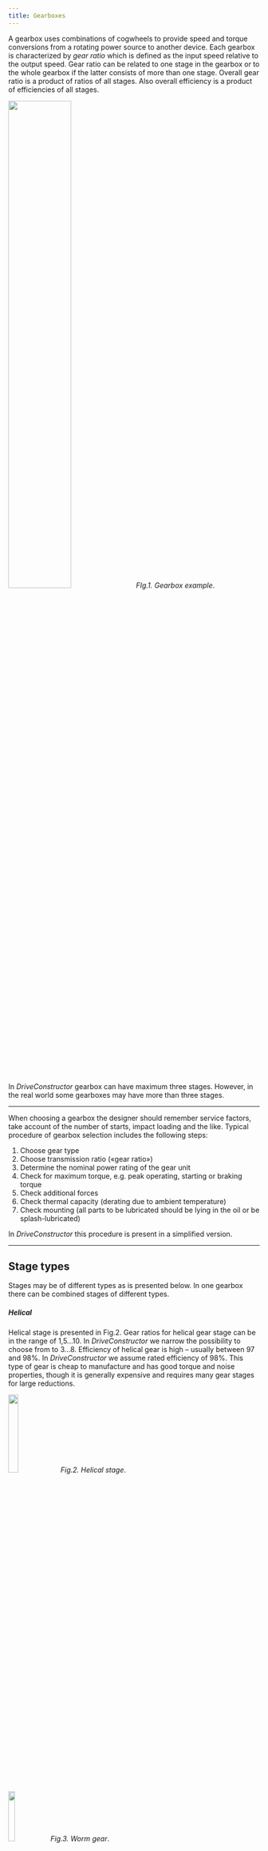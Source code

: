 ```yaml
---
title: Gearboxes
---
```



A gearbox uses combinations of cogwheels to provide speed and torque conversions from a rotating power source to another device. Each gearbox is characterized by *gear ratio* which is defined as the input speed relative to the output speed. Gear ratio can be related to one stage in the gearbox or to the whole gearbox if the latter consists of more than one stage.
Overall gear ratio is a product of ratios of all stages. Also overall efficiency is a product of efficiencies of all stages.


<img src={gear_renkImage.src} width="50%" height="50%" /> _FIg.1. Gearbox example_.

In *DriveConstructor* gearbox can have maximum three stages. However, in the real world some gearboxes may have more than three stages.

---

When choosing a gearbox the designer should remember service factors, take account of the number of starts, impact loading and the like. Typical procedure of gearbox selection includes the following steps:
1.	Choose gear type
2.	Choose transmission ratio («gear ratio»)
3.	Determine the nominal power rating of the gear unit
4.	Check for maximum torque, e.g. peak operating, starting or braking torque
5.	Check additional forces
6.	Check thermal capacity (derating due to ambient temperature)
7.	Check mounting (all parts to be lubricated should be lying in the oil or be splash-lubricated)

In *DriveConstructor* this procedure is present in a simplified version.

---


## Stage types

Stages may be of different types as is presented below. In one gearbox there can be combined stages of different types.

##### Helical
Helical stage is presented in Fig.2. Gear ratios for helical gear stage can be in the range of 1,5...10. In *DriveConstructor* we narrow the possibility to choose from to 3...8.
Efficiency of helical gear is high – usually between 97 and 98%. In *DriveConstructor* we assume rated efficiency of 98%.
This type of gear is cheap to manufacture and has good torque and noise properties, though it is generally expensive and requires many gear stages for large reductions.


<img src={gear_helical_stageImage.src} width="20%" height="20%" /> _Fig.2. Helical stage_.


<img src={gear_wormImage.src} width="16%" height="16%" /> _Fig.3. Worm gear_.

##### Worm gear
Worm stage is presented in Fig.3. Gear ratios for worm stage can be from 5 and up extremely high ratios (100!).  In *DriveConstructor* we narrow the possible to choose from to 10...40. Efficiency of worm gears goes down with the increase of the ratio (Fig.4). The possibility to have very high transmission ratios translates into greater cost-effectiveness. Also, worm gears typically ensure quiet, vibration-free operation. They are inherently a right-angle drive.
Their typically low efficiency suggests their use for low or middle-to-low power demand applications and/or those featuring intermittent duty. They can be ideal for applications that need to resist reversing.


<img src={worm_helical_effImage.src} width="60%" height="60%" /> _Fig.4. Efficiency of worm gear for different ratios_.

##### Planetary gear
Planetary stage is presented in Fig.5. Gear ratios for planetary stage can be in the range of 3...10. In *DriveConstructor* we narrow the possibility to choose from to 4...8.
Planetary gears can handle large reductions and give huge torque capability. They have high efficiency and are very compact.
At the same time such gears are expensive to manufacture and can be noisy at high speeds.


<img src={gear_planetary_stageImage.src} width="25%" height="25%" /> _Fig.5. Planetary stage_.


<img src={gear_bevel_stageImage.src} width="25%" height="25%" /> _Fig.6. Bevel stage_.

##### Bevel gear
Bevel stage is presented in Fig.6. Gear ratios for bevel stage can be in the range of 1,5...4. In _DriveConstructor_ we limit the choice to 2...3.

---


## Combinations of stages

The stages can be put together in various combinations. Some examples are presented below.

Gearboxes comprising several helical stages (Fig.7) are used generally in heavy-duty applications. They are quite efficient and can have many stages.


<img src={gear_3_helical_stagesImage.src} width="50%" height="50%" /> _Fig.7. Gearbox with 3 helical stages and a motor_.

In the configuration presented in Fig.8 the input and output shafts are arranged at right angles via a gear set with either intersecting (bevel helical) or non-intersecting (hypoid) axes. The right-angle helical design ensures great space efficiency interms of width, and provides the primary alternative to worm reducers in applications involving right angle drives. They are characterized by high efficiency and can extend to extremely high reduction ratios (even to 1700:1).


<img src={gear_3_helical_bevel_stagesImage.src} width="45%" height="45%" /> _Fig.8. 1 bevel and 1 helical stage_.

Some more examples are presented in Fig. 9-10.


<img src={gear_helical_bevelImage.src} width="50%" height="50%" /> _Fig.9. Worm gear and helical stages for conveyor drive_.


<img src={gear_helical_bevel_planetaryImage.src} width="40%" height="40%" /> _Fig.10. Gearbox with one planetary and two helical stages for a wind turbine._.


<img src={gear_helical_inlineImage.src} width="40%" height="40%" /> _Fig.11. Gearbox with three planetary and one helical stage for a wind turbine_.

Efficiency of any combination is the product of efficiencies of the stages, therefore, efficiency of several stages is lower than single-stage solution.
Fig.12 presents efficiencies of some combinations of stages. Note that lower rpm means higher gear ratio.


<img src={gears_effsImage.src} width="70%" height="70%" /> _Fig.12. Efficiencies of various combinations_.

---
